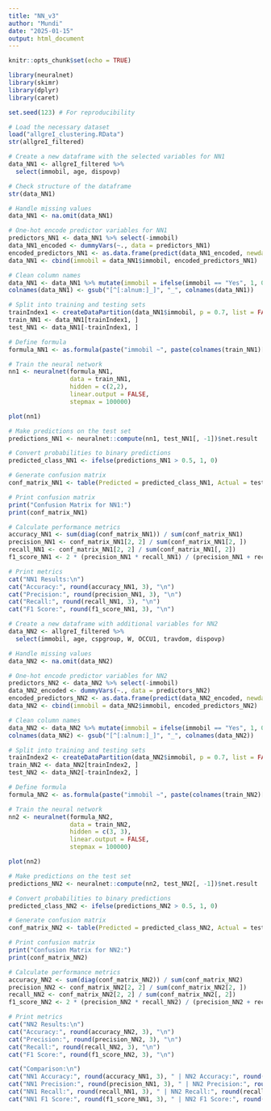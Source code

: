---
title: "NN_v3"
author: "Mundi"
date: "2025-01-15"
output: html_document
---

```{r setup-NN, include=FALSE}
knitr::opts_chunk$set(echo = TRUE)
```


```{r, include=FALSE}
library(neuralnet)
library(skimr)
library(dplyr)
library(caret) 
```

```{r, include=FALSE}
set.seed(123) # For reproducibility

# Load the necessary dataset
load("allgreI_clustering.RData")
str(allgreI_filtered)
```


```{r, include=FALSE}
# Create a new dataframe with the selected variables for NN1
data_NN1 <- allgreI_filtered %>%
  select(immobil, age, dispovp)

# Check structure of the dataframe
str(data_NN1)

# Handle missing values
data_NN1 <- na.omit(data_NN1)

# One-hot encode predictor variables for NN1
predictors_NN1 <- data_NN1 %>% select(-immobil)
data_NN1_encoded <- dummyVars(~., data = predictors_NN1)
encoded_predictors_NN1 <- as.data.frame(predict(data_NN1_encoded, newdata = predictors_NN1))
data_NN1 <- cbind(immobil = data_NN1$immobil, encoded_predictors_NN1)

# Clean column names
data_NN1 <- data_NN1 %>% mutate(immobil = ifelse(immobil == "Yes", 1, 0))
colnames(data_NN1) <- gsub("[^[:alnum:]_]", "_", colnames(data_NN1))

# Split into training and testing sets
trainIndex1 <- createDataPartition(data_NN1$immobil, p = 0.7, list = FALSE)
train_NN1 <- data_NN1[trainIndex1, ]
test_NN1 <- data_NN1[-trainIndex1, ]
```


```{r, include=FALSE}
# Define formula
formula_NN1 <- as.formula(paste("immobil ~", paste(colnames(train_NN1)[-1], collapse = " + ")))

# Train the neural network
nn1 <- neuralnet(formula_NN1,
                 data = train_NN1,
                 hidden = c(2,2),
                 linear.output = FALSE,
                 stepmax = 100000)
```


```{r, include=FALSE}
plot(nn1)
```


```{r, include=FALSE}
# Make predictions on the test set
predictions_NN1 <- neuralnet::compute(nn1, test_NN1[, -1])$net.result

# Convert probabilities to binary predictions
predicted_class_NN1 <- ifelse(predictions_NN1 > 0.5, 1, 0)

# Generate confusion matrix
conf_matrix_NN1 <- table(Predicted = predicted_class_NN1, Actual = test_NN1$immobil)

# Print confusion matrix
print("Confusion Matrix for NN1:")
print(conf_matrix_NN1)

# Calculate performance metrics
accuracy_NN1 <- sum(diag(conf_matrix_NN1)) / sum(conf_matrix_NN1)
precision_NN1 <- conf_matrix_NN1[2, 2] / sum(conf_matrix_NN1[2, ])
recall_NN1 <- conf_matrix_NN1[2, 2] / sum(conf_matrix_NN1[, 2])
f1_score_NN1 <- 2 * (precision_NN1 * recall_NN1) / (precision_NN1 + recall_NN1)

# Print metrics
cat("NN1 Results:\n")
cat("Accuracy:", round(accuracy_NN1, 3), "\n")
cat("Precision:", round(precision_NN1, 3), "\n")
cat("Recall:", round(recall_NN1, 3), "\n")
cat("F1 Score:", round(f1_score_NN1, 3), "\n")
```


```{r, include=FALSE}
# Create a new dataframe with additional variables for NN2
data_NN2 <- allgreI_filtered %>%
  select(immobil, age, cspgroup, W, OCCU1, travdom, dispovp)

# Handle missing values
data_NN2 <- na.omit(data_NN2)

# One-hot encode predictor variables for NN2
predictors_NN2 <- data_NN2 %>% select(-immobil)
data_NN2_encoded <- dummyVars(~., data = predictors_NN2)
encoded_predictors_NN2 <- as.data.frame(predict(data_NN2_encoded, newdata = predictors_NN2))
data_NN2 <- cbind(immobil = data_NN2$immobil, encoded_predictors_NN2)

# Clean column names
data_NN2 <- data_NN2 %>% mutate(immobil = ifelse(immobil == "Yes", 1, 0))
colnames(data_NN2) <- gsub("[^[:alnum:]_]", "_", colnames(data_NN2))

# Split into training and testing sets
trainIndex2 <- createDataPartition(data_NN2$immobil, p = 0.7, list = FALSE)
train_NN2 <- data_NN2[trainIndex2, ]
test_NN2 <- data_NN2[-trainIndex2, ]
```


```{r, include=FALSE}
# Define formula
formula_NN2 <- as.formula(paste("immobil ~", paste(colnames(train_NN2)[-1], collapse = " + ")))

# Train the neural network
nn2 <- neuralnet(formula_NN2,
                 data = train_NN2,
                 hidden = c(3, 3),
                 linear.output = FALSE,
                 stepmax = 100000)
```


```{r, include=FALSE}
plot(nn2)
```


```{r, include=FALSE}
# Make predictions on the test set
predictions_NN2 <- neuralnet::compute(nn2, test_NN2[, -1])$net.result

# Convert probabilities to binary predictions
predicted_class_NN2 <- ifelse(predictions_NN2 > 0.5, 1, 0)

# Generate confusion matrix
conf_matrix_NN2 <- table(Predicted = predicted_class_NN2, Actual = test_NN2$immobil)

# Print confusion matrix
print("Confusion Matrix for NN2:")
print(conf_matrix_NN2)

# Calculate performance metrics
accuracy_NN2 <- sum(diag(conf_matrix_NN2)) / sum(conf_matrix_NN2)
precision_NN2 <- conf_matrix_NN2[2, 2] / sum(conf_matrix_NN2[2, ])
recall_NN2 <- conf_matrix_NN2[2, 2] / sum(conf_matrix_NN2[, 2])
f1_score_NN2 <- 2 * (precision_NN2 * recall_NN2) / (precision_NN2 + recall_NN2)

# Print metrics
cat("NN2 Results:\n")
cat("Accuracy:", round(accuracy_NN2, 3), "\n")
cat("Precision:", round(precision_NN2, 3), "\n")
cat("Recall:", round(recall_NN2, 3), "\n")
cat("F1 Score:", round(f1_score_NN2, 3), "\n")
```

```{r, echo=FALSE}
cat("Comparison:\n")
cat("NN1 Accuracy:", round(accuracy_NN1, 3), " | NN2 Accuracy:", round(accuracy_NN2, 3), "\n")
cat("NN1 Precision:", round(precision_NN1, 3), " | NN2 Precision:", round(precision_NN2, 3), "\n")
cat("NN1 Recall:", round(recall_NN1, 3), " | NN2 Recall:", round(recall_NN2, 3), "\n")
cat("NN1 F1 Score:", round(f1_score_NN1, 3), " | NN2 F1 Score:", round(f1_score_NN2, 3), "\n")
```
